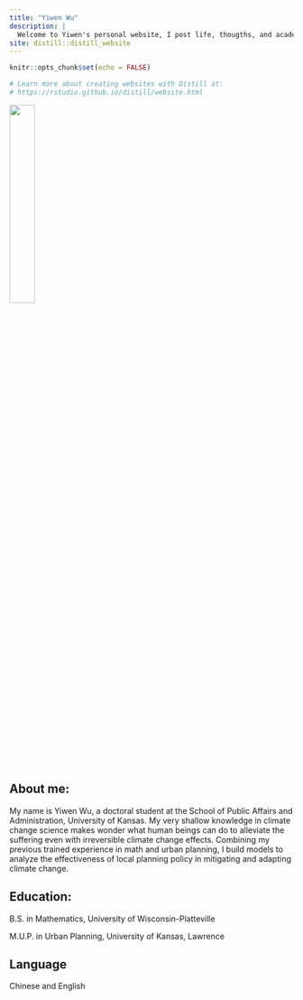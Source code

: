 ```yaml
---
title: "Yiwen Wu"
description: |
  Welcome to Yiwen's personal website, I post life, thougths, and academics. 
site: distill::distill_website
---
```


```r
knitr::opts_chunk$set(echo = FALSE)

# Learn more about creating websites with Distill at:
# https://rstudio.github.io/distill/website.html

```

![](profile.png){width=30%}

## About me:
My name is Yiwen Wu, a doctoral student at the School of Public Affairs and Administration, University of Kansas. My very shallow knowledge in climate change science makes wonder what human beings can do to alleviate the suffering even with irreversible climate change effects. Combining my previous trained experience in math and urban planning, I build models to analyze the effectiveness of local planning policy in mitigating and adapting climate change. 

## Education:
B.S. in Mathematics, University of Wisconsin-Platteville

M.U.P. in Urban Planning, University of Kansas, Lawrence

## Language
Chinese and English 

